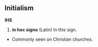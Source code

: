 ==Initialism==
'''IHS'''
# '''in hoc signo''' (Latin) In this sign.
*Commonly seen on Christian churches.